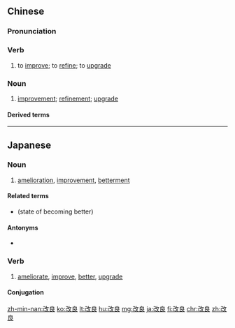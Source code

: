 ==Chinese==
{{zh-forms}}

===Pronunciation===
{{zh-pron
|m=gǎiliáng
|c=goi2 loeng4
|mn=kái-liâng/kái-liông
|ma=Zh-gailiáng.ogg
|cat=v,n
}}

===Verb===
{{zh-verb}}

# to [[improve]]; to [[refine]]; to [[upgrade]]

===Noun===
{{zh-noun}}

# [[improvement]]; [[refinement]]; [[upgrade]]

====Derived terms====
{{zh-der|遺傳改良}}

----

==Japanese==
{{ja-kanjitab|かい|りょう|yomi=on}}

===Noun===
{{ja-noun|かいりょう}}

# [[amelioration]], [[improvement]], [[betterment]]

====Related terms====
* {{ja-r|好転|こうてん}} (state of becoming better)

====Antonyms====
* {{ja-r|改悪|かいあく|gloss=[[deterioration]]}}

===Verb===
{{ja-verb-suru|tr=trans|かいりょう}}

# [[ameliorate]], [[improve]], [[better]], [[upgrade]]
#: {{ja-usex|農地を改良する|のうち を かいりょう する|improve agricultural land}}

====Conjugation====
{{ja-suru|かいりょう}}

[[zh-min-nan:改良]]
[[ko:改良]]
[[lt:改良]]
[[hu:改良]]
[[mg:改良]]
[[ja:改良]]
[[fi:改良]]
[[chr:改良]]
[[zh:改良]]